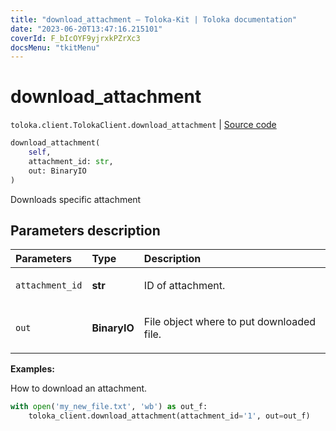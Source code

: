 ```yaml
---
title: "download_attachment — Toloka-Kit | Toloka documentation"
date: "2023-06-20T13:47:16.215101"
coverId: F_bIcOYF9yjrxkPZrXc3
docsMenu: "tkitMenu"
---
```


# download_attachment

`toloka.client.TolokaClient.download_attachment` | [Source code](https://github.com/Toloka/toloka-kit/blob/v1.2.0/src/client/__init__.py#L941)

```python
download_attachment(
    self,
    attachment_id: str,
    out: BinaryIO
)
```

Downloads specific attachment

## Parameters description

| Parameters | Type | Description |
| :----------| :----| :-----------|
`attachment_id`|**str**|<p>ID of attachment.</p>
`out`|**BinaryIO**|<p>File object where to put downloaded file.</p>

**Examples:**

How to download an attachment.

```python
with open('my_new_file.txt', 'wb') as out_f:
    toloka_client.download_attachment(attachment_id='1', out=out_f)
```